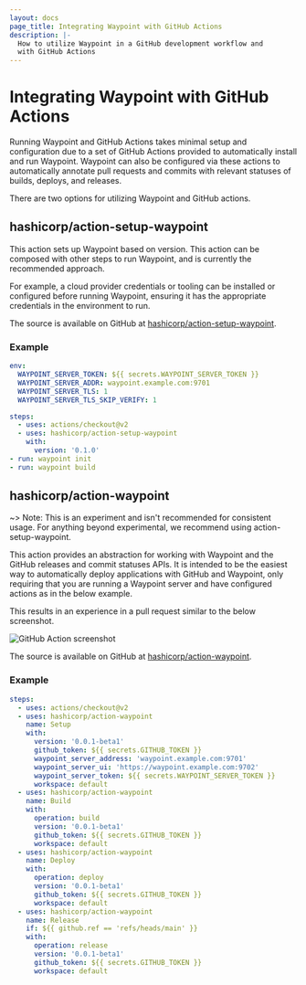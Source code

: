 ```yaml
---
layout: docs
page_title: Integrating Waypoint with GitHub Actions
description: |-
  How to utilize Waypoint in a GitHub development workflow and
  with GitHub Actions
---
```


# Integrating Waypoint with GitHub Actions

Running Waypoint and GitHub Actions takes minimal setup and configuration due to
a set of GitHub Actions provided to automatically install and run Waypoint. Waypoint
can also be configured via these actions to automatically annotate pull requests
and commits with relevant statuses of builds, deploys, and releases.

There are two options for utilizing Waypoint and GitHub actions.

## hashicorp/action-setup-waypoint

This action sets up Waypoint based on version. This action can be
composed with other steps to run Waypoint, and is currently
the recommended approach.

For example, a cloud provider credentials or tooling can be installed or configured before
running Waypoint, ensuring it has the appropriate credentials in the environment to run.

The source is available on GitHub at [hashicorp/action-setup-waypoint](https://github.com/hashicorp/action-setup-waypoint).

### Example

```yaml
env:
  WAYPOINT_SERVER_TOKEN: ${{ secrets.WAYPOINT_SERVER_TOKEN }}
  WAYPOINT_SERVER_ADDR: waypoint.example.com:9701
  WAYPOINT_SERVER_TLS: 1
  WAYPOINT_SERVER_TLS_SKIP_VERIFY: 1

steps:
  - uses: actions/checkout@v2
  - uses: hashicorp/action-setup-waypoint
    with:
      version: '0.1.0'
- run: waypoint init
- run: waypoint build
```

## hashicorp/action-waypoint

~> Note: This is an experiment and isn't recommended for consistent usage.
For anything beyond experimental, we recommend using action-setup-waypoint.

This action provides an abstraction for working with Waypoint and the GitHub releases and commit
statuses APIs. It is intended to be the easiest way to automatically deploy applications
with GitHub and Waypoint, only requiring that you are running a Waypoint server and have
configured actions as in the below example.

This results in an experience in a pull request similar to the below screenshot.

![GitHub Action screenshot](/img/github-action.png)

The source is available on GitHub at [hashicorp/action-waypoint](https://github.com/hashicorp/action-waypoint).

### Example

```yaml
steps:
  - uses: actions/checkout@v2
  - uses: hashicorp/action-waypoint
    name: Setup
    with:
      version: '0.0.1-beta1'
      github_token: ${{ secrets.GITHUB_TOKEN }}
      waypoint_server_address: 'waypoint.example.com:9701'
      waypoint_server_ui: 'https://waypoint.example.com:9702'
      waypoint_server_token: ${{ secrets.WAYPOINT_SERVER_TOKEN }}
      workspace: default
  - uses: hashicorp/action-waypoint
    name: Build
    with:
      operation: build
      version: '0.0.1-beta1'
      github_token: ${{ secrets.GITHUB_TOKEN }}
      workspace: default
  - uses: hashicorp/action-waypoint
    name: Deploy
    with:
      operation: deploy
      version: '0.0.1-beta1'
      github_token: ${{ secrets.GITHUB_TOKEN }}
      workspace: default
  - uses: hashicorp/action-waypoint
    name: Release
    if: ${{ github.ref == 'refs/heads/main' }}
    with:
      operation: release
      version: '0.0.1-beta1'
      github_token: ${{ secrets.GITHUB_TOKEN }}
      workspace: default
```
